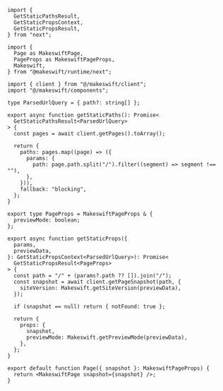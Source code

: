 <CodeGroup>

```tsx src/pages/[[...path]].tsx
import {
  GetStaticPathsResult,
  GetStaticPropsContext,
  GetStaticPropsResult,
} from "next";

import {
  Page as MakeswiftPage,
  PageProps as MakeswiftPageProps,
  Makeswift,
} from "@makeswift/runtime/next";

import { client } from "@/makeswift/client";
import "@/makeswift/components";

type ParsedUrlQuery = { path?: string[] };

export async function getStaticPaths(): Promise<
  GetStaticPathsResult<ParsedUrlQuery>
> {
  const pages = await client.getPages().toArray();

  return {
    paths: pages.map((page) => ({
      params: {
        path: page.path.split("/").filter((segment) => segment !== ""),
      },
    })),
    fallback: "blocking",
  };
}

export type PageProps = MakeswiftPageProps & {
  previewMode: boolean;
};

export async function getStaticProps({
  params,
  previewData,
}: GetStaticPropsContext<ParsedUrlQuery>): Promise<
  GetStaticPropsResult<PageProps>
> {
  const path = "/" + (params?.path ?? []).join("/");
  const snapshot = await client.getPageSnapshot(path, {
    siteVersion: Makeswift.getSiteVersion(previewData),
  });

  if (snapshot == null) return { notFound: true };

  return {
    props: {
      snapshot,
      previewMode: Makeswift.getPreviewMode(previewData),
    },
  };
}

export default function Page({ snapshot }: MakeswiftPageProps) {
  return <MakeswiftPage snapshot={snapshot} />;
}
```

</CodeGroup>
